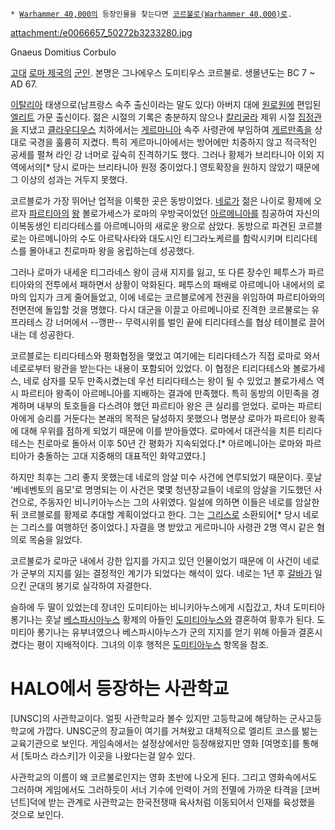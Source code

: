  * [[Warhammer 40,000]]의 등장인물을 찾는다면 [[코르불로(Warhammer 40,000)]]로.

attachment:/e0066657_50272b3233280.jpg

Gnaeus Domitius Corbulo

[[고대]] [[로마 제국]]의 [[군인]]. 본명은 그나에우스 도미티우스 코르불로. 생몰년도는 BC 7 ~ AD 67.

[[이탈리아]] 태생으로(남프랑스 속주 출신이라는 말도 있다) 아버지 대에 [[원로원]]에 편입된 [[엘리트]] 가문 출신이다. 젊은 시절의 기록은 충분하지 않으나 [[칼리굴라]] 제위 시절 [[집정관]]을 지냈고 [[클라우디우스]] 치하에서는 [[게르마니아]] 속주 사령관에 부임하여 [[게르만]]족을 상대로 국경을 훌륭히 지켰다. 특히 게르마니아에서는 방어에만 치중하지 않고 적극적인 공세를 펼쳐 라인 강 너머로 깊숙히 진격하기도 했다. 그러나 황제가 브리타니아 이외 지역에서의[* 당시 로마는 브리타니아 원정 중이었다.] 영토확장을 원하지 않았기 때문에 그 이상의 성과는 거두지 못했다.

코르블로가 가장 뛰어난 업적을 이룩한 곳은 동방이었다. [[네로]]가 젊은 나이로 황제에 오르자 [[파르티아]]의 [[왕]] 볼로가세스가 로마의 우방국이었던 [[아르메니아]]를 침공하여 자신의 이복동생인 티리다테스를 아르메니아의 새로운 왕으로 삼았다. 동방으로 파견된 코르블로는 아르메니아의 수도 아르탁사타와 대도시인 티그라노케르를 함락시키며 티리다테스를 몰아내고 친로마파 왕을 옹립하는데 성공했다.

그러나 로마가 내세운 티그라네스 왕이 금새 지지를 잃고, 또 다른 장수인 페투스가 파르티아와의 전투에서 패하면서 상황이 악화된다. 페투스의 패배로 아르메니아 내에서의 로마의 입지가 크게 줄어들었고, 이에 네로는 코르블로에게 전권을 위임하여 파르티아와의 전면전에 돌입할 것을 명했다. 다시 대군을 이끌고 아르메니아로 진격한 코르불로는 유프라테스 강 너머에서 --깽판-- 무력시위를 벌인 끝에 티리다테스를 협상 테이블로 끌어내는 데 성공한다. 

코르블로는 티리다테스와 평화협정을 맺었고 여기에는 티리다테스가 직접 로마로 와서 네로로부터 왕관을 받는다는 내용이 포함되어 있었다. 이 협정은 티리다테스와 볼로가세스, 네로 삼자를 모두 만족시켰는데 우선 티리다테스는 왕이 될 수 있었고 볼로가세스 역시 파르티아 왕족이 아르메니아를 지배하는 결과에 만족했다. 특히 동방의 이민족을 경계하며 내부의 토호들을 다스려야 했던 파르티아 왕은 큰 실리를 얻었다. 로마는 파르티아에게 승리를 거둔다는 본래의 목적은 달성하지 못했으나 명분상 로마가 파르티아 왕족에 대해 우위를 점하게 되었기 때문에 이를 받아들였다. 로마에서 대관식을 치른 티리다테스는 친로마로 돌아서 이후 50년 간 평화가 지속되었다.[* 아르메니아는 로마와 파르티아가 충돌하는 고대 지중해의 대표적인 화약고였다.]

하지만 최후는 그리 좋지 못했는데 네로의 암살 미수 사건에 연루되었기 때문이다. 훗날 '베네벤토의 음모'로 명명되는 이 사건은 몇몇 청년장교들이 네로의 암살을 기도했던 사건으로, 주동자인 비니키아누스는 그의 사위였다. 일설에 의하면 이들은 네로를 암살한 뒤 코르블로를 황제로 추대할 계획이었다고 한다. 그는 [[그리스]]로 소환되어[* 당시 네로는 그리스를 여행하던 중이었다.] 자결을 명 받았고 게르마니아 사령관 2명 역시 같은 혐의로 목숨을 잃었다.

코르불로가 로마군 내에서 강한 입지를 가지고 있던 인물이었기 때문에 이 사건이 네로가 군부의 지지를 잃는 결정적인 계기가 되었다는 해석이 있다. 네로는 1년 후 [[갈바]]가 일으킨 군대의 봉기로 실각하여 자결한다. 

슬하에 두 딸이 있었는데 장녀인 도미티아는 비니키아누스에게 시집갔고, 차녀 도미티아 롱기나는 훗날 [[베스파시아누스]] 황제의 아들인 [[도미티아누스]]와 결혼하여 황후가 된다. 도미티아 롱기나는 유부녀였으나 베스파시아누스가 군의 지지를 얻기 위해 아들과 결혼시켰다는 평이 지배적이다. 그녀의 이후 행적은 [[도미티아누스]] 항목을 참조.

= HALO에서 등장하는 사관학교 =

[UNSC]의 사관학교이다. 얼핏 사관학교라 볼수 있지만 고등학교에 해당하는 군사고등학교에 가깝다. UNSC군의 장교들이 여기를 거쳐왔고 대체적으로 엘리트 코스를 밞는 교육기관으로 보인다. 게임속에서는 설정상에서만 등장해왔지만 영화 [여명호]를 통해서 [토마스 라스키]가 이곳을 나왔다는걸 알수 있다.

사관학교의 이름이 왜 코르불로인지는 영화 초반에 나오게 된다. 그리고 영화속에서도 그러하며 게임에서도 그러하듯이 서너  기수에 인력이 거의 전멸에 가까운 타격을 [코버넌트]덕에 받는 관계로 사관학교는 한국전쟁때 육사처럼 이동되어서 인재를 육성했을 것으로 보인다.
